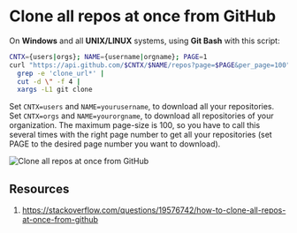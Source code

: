 # Clone all repos at once from GitHub

On **Windows** and all **UNIX/LINUX** systems, using **Git Bash** with this script:

```bash copy
CNTX={users|orgs}; NAME={username|orgname}; PAGE=1
curl "https://api.github.com/$CNTX/$NAME/repos?page=$PAGE&per_page=100" |
  grep -e 'clone_url*' |
  cut -d \" -f 4 |
  xargs -L1 git clone
```

Set `CNTX=users` and `NAME=yourusername`, to download all your repositories.
Set `CNTX=orgs` and `NAME=yourorgname`, to download all repositories of your organization.
The maximum page-size is 100, so you have to call this several times with the right page number to get all your repositories (set PAGE to the desired page number you want to download).

![Clone all repos at once from GitHub](/assets/230517_1814/01.png)

## Resources

1. https://stackoverflow.com/questions/19576742/how-to-clone-all-repos-at-once-from-github
